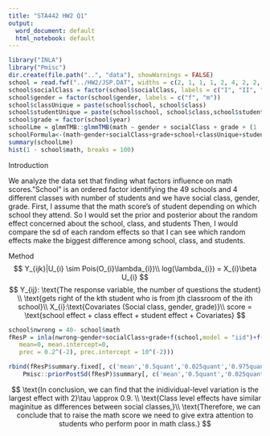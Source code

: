 ```yaml
---
title: "STA442 HW2 Q1"
output:
  word_document: default
  html_notebook: default
---
```


```r
library("INLA")
library("Pmisc")
dir.create(file.path("..", "data"), showWarnings = FALSE)
school = read.fwf("../HW2/JSP.DAT", widths = c(2, 1, 1, 1, 2, 4, 2, 2, 1), col.names = c("school", "class", "gender", "socialClass", "ravensTest", "student", "english", "math", "year"))
school$socialClass = factor(school$socialClass, labels = c("I", "II", "IIIn", "IIIm", "IV", "V", "longUnemp", "currUnemp", "absent"))
school$gender = factor(school$gender, labels = c("f", "m"))
school$classUnique = paste(school$school, school$class) 
school$studentUnique = paste(school$school, school$class,school$student)
school$grade = factor(school$year)
schoolLme = glmmTMB::glmmTMB(math ~ gender + socialClass + grade + (1 | school) + (1 | classUnique) + (1 | studentUnique), data = school)
schoolFormula<-(math~gender+socialClass+grade+school+classUnique+studentUnique)
summary(schoolLme)
hist(1 - school$math, breaks = 100)


```
Introduction

We analyze the data set that finding what factors influence on math scores."School" is an ordered factor identifying the 49 schools and 4 different classes with number of students and we have social class, gender, grade. 
First, I assume that the math score's of student depending on which school they attend. So I would set the prior and posterior about the random effect concerned about the school, class, and students Then, I would compare the sd of each random effects so that I can see which random effects make the biggest difference among school, class, and students.


Method
$$
Y_{ijk}|U_{i} \sim Pois(O_{i}\lambda_{i})\\
log(\lambda_{i}) = X_{i}\beta
U_{i}
$$
$$
Y_{ij}: \text{The response variable, the number of questions the student} \\
\text{gets right of the kth student who is from jth classroom of the ith school}\\
X_{i}:\text{Covariates (Social class, gender, grade)}\\
score = \text{school effect + class effect + student effect + Covariates}
$$



```r
school$nwrong = 40- school$math
fResP = inla(nwrong~gender+socialClass+grade+f(school,model = "iid")+f(classUnique, model = "iid")+f(studentUnique, model="iid"), data= school, family = 'poisson', control.fixed= list(
   mean=0, mean.intercept=0, 
   prec = 0.2^(-2), prec.intercept = 10^(-2)))
```

```r
rbind(fResP$summary.fixed[, c('mean','0.5quant','0.025quant','0.975quant')],
    Pmisc::priorPostSd(fResP)$summary[, c('mean','0.5quant','0.025quant','0.975quant')])
```

$$
\text{In conclusion, we can find that the inidividual-level variation is the largest effect with 2}\tau \approx 0.9. \\
\text{Class level effects have similar maginitue as differences between social classes,}\\
\text{Therefore, we can conclude that to raise the math score we need to give extra attention to students who perform poor in math class.}
$$








